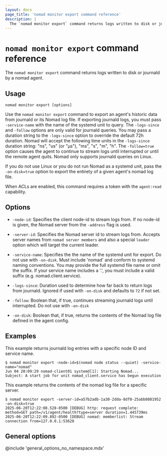 ```yaml
---
layout: docs
page_title: 'nomad monitor export command reference'
description: |
  The `nomad monitor export` command returns logs written to disk or journald by a nomad agent.
---
```


# `nomad monitor export` command reference

The `nomad monitor export` command returns logs written to disk or journald by a nomad agent.

## Usage

```plaintext
nomad monitor export [options]
```

Use the `nomad monitor export` command to export an agent's historic data
from journald or its Nomad log file. If exporting journald logs, you must
pass `-service-name` with the name of the systemd unit to query.
The `-logs-since` and `-follow` options are only valid for journald queries.
You may pass a duration string to the `-logs-since` option to override the
default 72h duration. Nomad will accept the following time units in the
`-logs-since` duration string: "ns", "us" (or "µs"), "ms", "s", "m", "h".
The `-follow=true` option causes the agent to continue to stream logs until
interrupted or until the remote agent quits. Nomad only supports journald
queries on Linux.

If you do not use Linux or you do not run Nomad as a systemd unit, pass the
`-on-disk=true` option to export the entirety of a given agent's nomad log file.

When ACLs are enabled, this command requires a token with the `agent:read`
capability.

## Options

- `-node-id`: Specifies the client node-id to stream logs from. If no
  node-id is given, the Nomad server from the `-address` flag is used.

- `-server-id`: Specifies the Nomad server id to stream logs from. Accepts
  server names from `nomad server members` and also a special `leader` option
  which will target the current leader.

- `-service-name`: Specifies the the name of the systemd unit for export.
  Do not use with `-on-disk`. Must include 'nomad' and conform to systemd
  naming conventions. You may provide the full systemd file name
  or omit the suffix. If your service name includes a '.', you must include
  a valid suffix (e.g. nomad.client.service).
  
- `-logs-since`: Duration used to determine how far back to return logs from
  journald. Ignored if used with `-on-disk` and defaults to `72` if  not set.

- `-follow`: Boolean that, if true, continues streaming journald logs until
  interrupted. Do not use with `-on-disk`
  
- `-on-disk`: Boolean that, if true, returns the contents of the Nomad log file
  defined in the agent config.

## Examples

This example returns journald log entries with a specific node ID and service name.

```shell-session
$ nomad monitor export -node-id=$(nomad node status --quiet) -service-name="nomad"
Jun 04 20:09:29 nomad-client01 systemd[1]: Starting Nomad...
Subject: A start job for unit nomad_client.service has begun execution
```

This example returns the contents of the nomad log file for a specific server.

```shell-session
$ nomad monitor export -server-id=a57b2adb-1a30-2dda-8df0-25abb0881952 -on-disk=true
2025-06-20T12:22:08.528-0500 [DEBUG] http: request complete: method=GET path=/v1/agent/health?type=server duration=1.445739ms
2025-06-20T12:22:09.892-0500 [DEBUG] nomad: memberlist: Stream connection from=127.0.0.1:53628
```

## General options

@include 'general_options_no_namespace.mdx'
